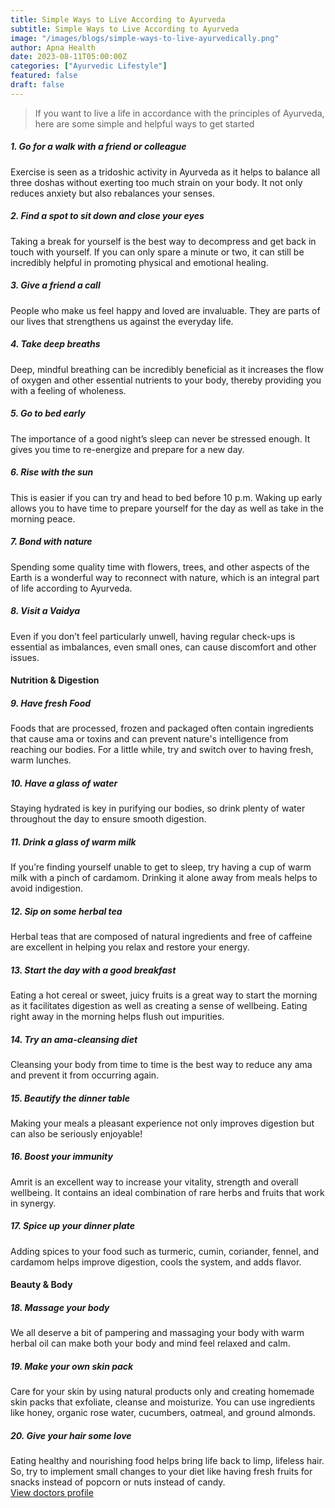 ```yaml
---
title: Simple Ways to Live According to Ayurveda
subtitle: Simple Ways to Live According to Ayurveda
image: "/images/blogs/simple-ways-to-live-ayurvedically.png"
author: Apna Health
date: 2023-08-11T05:00:00Z
categories: ["Ayurvedic Lifestyle"]
featured: false
draft: false
---
```




<Blockquote name="">
 If you want to live a life in accordance with the principles of Ayurveda, here are some simple and helpful ways to get started 
</Blockquote>



<h5>1. Go for a walk with a friend or colleague</h5>
Exercise is seen as a tridoshic activity in Ayurveda as it helps to balance all three doshas without exerting too much strain on your body. It not only reduces anxiety but also rebalances your senses.

<h5>2. Find a spot to sit down and close your eyes</h5>
Taking a break for yourself is the best way to decompress and get back in touch with yourself. If you can only spare a minute or two, it can still be incredibly helpful in promoting physical and emotional healing. 

<h5>3. Give a friend a call</h5>
People who make us feel happy and loved are invaluable. They are parts of our lives that strengthens us against the everyday life.

<h5>4. Take deep breaths</h5>
Deep, mindful breathing can be incredibly beneficial as it increases the flow of oxygen and other essential nutrients to your body, thereby providing you with a feeling of wholeness.

<h5>5. Go to bed early</h5> 
The importance of a good night’s sleep can never be stressed enough. It gives you time to re-energize and prepare for a new day.

<h5>6. Rise with the sun</h5>
This is easier if you can try and head to bed before 10 p.m. Waking up early allows you to have time to prepare yourself for the day as well as take in the morning peace.

<h5>7. Bond with nature</h5>
Spending some quality time with flowers, trees, and other aspects of the Earth is a wonderful way to reconnect with nature, which is an integral part of life according to Ayurveda.

<h5>8. Visit a Vaidya</h5>
Even if you don’t feel particularly unwell, having regular check-ups is essential as imbalances, even small ones, can cause discomfort and other issues.

<h4>Nutrition & Digestion</h4>

<h5>9. Have fresh Food</h5>
Foods that are processed, frozen and packaged often contain ingredients that cause ama or toxins and can prevent nature's intelligence from reaching our bodies. For a little while, try and switch over to having fresh, warm lunches.

<h5>10. Have a glass of water</h5>
Staying hydrated is key in purifying our bodies, so drink plenty of water throughout the day to ensure smooth digestion.

<h5>11. Drink a glass of warm milk</h5>
If you’re finding yourself unable to get to sleep, try having a cup of warm milk with a pinch of cardamom. Drinking it alone away from meals helps to avoid indigestion.

<h5>12. Sip on some herbal tea</h5>
Herbal teas that are composed of natural ingredients and free of caffeine are excellent in helping you relax and restore your energy.

<h5>13. Start the day with a good breakfast</h5>
Eating a hot cereal or sweet, juicy fruits is a great way to start the morning as it facilitates digestion as well as creating a sense of wellbeing. Eating right away in the morning helps flush out impurities.

<h5>14. Try an ama-cleansing diet</h5>
Cleansing your body from time to time is the best way to reduce any ama and prevent it from occurring again.

<h5>15. Beautify the dinner table</h5>
Making your meals a pleasant experience not only improves digestion but can also be seriously enjoyable!

<h5>16. Boost your immunity</h5>
Amrit is an excellent way to increase your vitality, strength and overall wellbeing. It contains an ideal combination of rare herbs and fruits that work in synergy.

<h5>17. Spice up your dinner plate</h5>
Adding spices to your food such as turmeric, cumin, coriander, fennel, and cardamom helps improve digestion, cools the system, and adds flavor. 

<h4>Beauty & Body</h4> 

<h5>18. Massage your body</h5>
We all deserve a bit of pampering and massaging your body with warm herbal oil can make both your body and mind feel relaxed and calm.

<h5>19. Make your own skin pack</h5>
Care for your skin by using natural products only and creating homemade skin packs that exfoliate, cleanse and moisturize. You can use ingredients like honey, organic rose water, cucumbers, oatmeal, and ground almonds.

<h5>20. Give your hair some love</h5>
Eating healthy and nourishing food helps bring life back to limp, lifeless hair. So, try to implement small changes to your diet like having fresh fruits for snacks instead of popcorn or nuts instead of candy.



<div class="text-center mt-8">
        <a href="/doctors/ankita-singhal" class="btn btn-primary">View doctors profile</a> 
      </div>